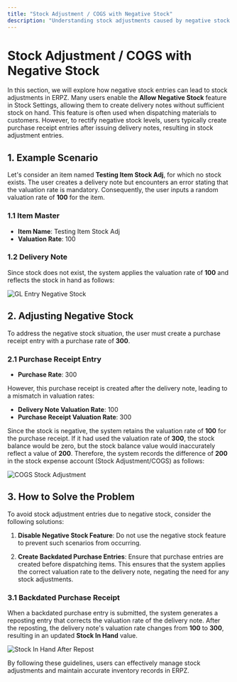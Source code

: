 ```yaml
---
title: "Stock Adjustment / COGS with Negative Stock"
description: "Understanding stock adjustments caused by negative stock entries in ERPZ."
---
```


# Stock Adjustment / COGS with Negative Stock

In this section, we will explore how negative stock entries can lead to stock adjustments in ERPZ. Many users enable the **Allow Negative Stock** feature in Stock Settings, allowing them to create delivery notes without sufficient stock on hand. This feature is often used when dispatching materials to customers. However, to rectify negative stock levels, users typically create purchase receipt entries after issuing delivery notes, resulting in stock adjustment entries.

## 1. Example Scenario

Let's consider an item named **Testing Item Stock Adj**, for which no stock exists. The user creates a delivery note but encounters an error stating that the valuation rate is mandatory. Consequently, the user inputs a random valuation rate of **100** for the item.

### 1.1 Item Master
- **Item Name**: Testing Item Stock Adj
- **Valuation Rate**: 100

### 1.2 Delivery Note
Since stock does not exist, the system applies the valuation rate of **100** and reflects the stock in hand as follows:

![GL Entry Negative Stock]()

## 2. Adjusting Negative Stock

To address the negative stock situation, the user must create a purchase receipt entry with a purchase rate of **300**. 

### 2.1 Purchase Receipt Entry
- **Purchase Rate**: 300

However, this purchase receipt is created after the delivery note, leading to a mismatch in valuation rates:
- **Delivery Note Valuation Rate**: 100
- **Purchase Receipt Valuation Rate**: 300

Since the stock is negative, the system retains the valuation rate of **100** for the purchase receipt. If it had used the valuation rate of **300**, the stock balance would be zero, but the stock balance value would inaccurately reflect a value of **200**. Therefore, the system records the difference of **200** in the stock expense account (Stock Adjustment/COGS) as follows:

![COGS Stock Adjustment]()

## 3. How to Solve the Problem

To avoid stock adjustment entries due to negative stock, consider the following solutions:

1. **Disable Negative Stock Feature**: Do not use the negative stock feature to prevent such scenarios from occurring.
  
2. **Create Backdated Purchase Entries**: Ensure that purchase entries are created before dispatching items. This ensures that the system applies the correct valuation rate to the delivery note, negating the need for any stock adjustments.

### 3.1 Backdated Purchase Receipt
When a backdated purchase entry is submitted, the system generates a reposting entry that corrects the valuation rate of the delivery note. After the reposting, the delivery note's valuation rate changes from **100** to **300**, resulting in an updated **Stock In Hand** value.

![Stock In Hand After Repost]()

By following these guidelines, users can effectively manage stock adjustments and maintain accurate inventory records in ERPZ.
